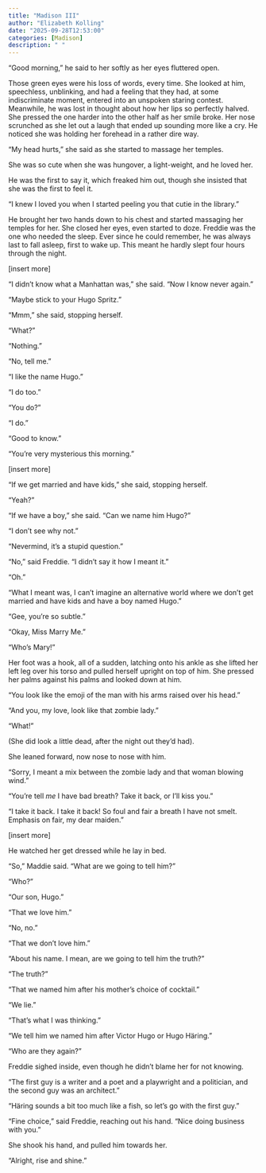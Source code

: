 ```yaml
---
title: "Madison III"
author: "Elizabeth Kolling"
date: "2025-09-28T12:53:00"
categories: [Madison]
description: " "
---
```



“Good morning,” he said to her softly as her eyes fluttered open.

Those green eyes were his loss of words, every time. She looked at him, speechless, unblinking, and had a feeling that they had, at some indiscriminate moment, entered into an unspoken staring contest. Meanwhile, he was lost in thought about how her lips so perfectly halved. She pressed the one harder into the other half as her smile broke. Her nose scrunched as she let out a laugh that ended up sounding more like a cry. He noticed she was holding her forehead in a rather dire way.

“My head hurts,” she said as she started to massage her temples. 

She was so cute when she was hungover, a light-weight, and he loved her.

He was the first to say it, which freaked him out, though she insisted that she was the first to feel it. 

“I knew I loved you when I started peeling you that cutie in the library.”  

He brought her two hands down to his chest and started massaging her temples for her. She closed her eyes, even started to doze. Freddie was the one who needed the sleep. Ever since he could remember, he was always last to fall asleep, first to wake up. This meant he hardly slept four hours through the night.

[insert more]

“I didn’t know what a Manhattan was,” she said. “Now I know never again.” 

“Maybe stick to your Hugo Spritz.” 

“Mmm,” she said, stopping herself. 

“What?”

“Nothing.”

“No, tell me.” 

“I like the name Hugo.” 

“I do too.”

“You do?”

“I do.” 

“Good to know.” 

“You’re very mysterious this morning.” 
 
[insert more]

“If we get married and have kids,” she said, stopping herself. 

“Yeah?”

“If we have a boy,” she said. “Can we name him Hugo?”

“I don’t see why not.” 

“Nevermind, it’s a stupid question.” 

“No,” said Freddie. “I didn’t say it how I meant it.”  

“Oh.”

“What I meant was, I can’t imagine an alternative world where we don’t get married and have kids and have a boy named Hugo.”

“Gee, you’re so subtle.” 

“Okay, Miss Marry Me.” 

“Who’s Mary!”

Her foot was a hook, all of a sudden, latching onto his ankle as she lifted her left leg over his torso and pulled herself upright on top of him. She pressed her palms against his palms and looked down at him.

“You look like the emoji of the man with his arms raised over his head.” 

“And you, my love, look like that zombie lady.” 

“What!” 

(She did look a little dead, after the night out they’d had).

She leaned forward, now nose to nose with him. 

“Sorry, I meant a mix between the zombie lady and that woman blowing wind.” 

“You’re tell *me* I have bad breath? Take it back, or I’ll kiss you.”

“I take it back. I take it back! So foul and fair a breath I have not smelt. Emphasis on fair, my dear maiden.” 

[insert more]

He watched her get dressed while he lay in bed.

“So,” Maddie said. “What are we going to tell him?”

“Who?”

“Our son, Hugo.”

“That we love him.”

“No, no.”

“That we don’t love him.” 

“About his name. I mean, are we going to tell him the truth?”

“The truth?”

“That we named him after his mother’s choice of cocktail.” 

“We lie.”

“That’s what I was thinking.” 

“We tell him we named him after Victor Hugo or Hugo Häring.” 

“Who are they again?”

Freddie sighed inside, even though he didn’t blame her for not knowing. 

“The first guy is a writer and a poet and a playwright and a politician, and the second guy was an architect.” 

“Häring sounds a bit too much like a fish, so let’s go with the first guy.”

“Fine choice,” said Freddie, reaching out his hand. “Nice doing business with you.”

She shook his hand, and pulled him towards her. 

“Alright, rise and shine.”